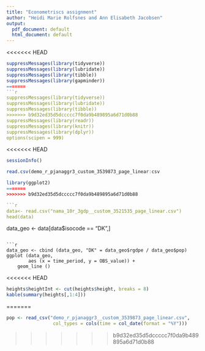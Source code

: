 ```yaml
---
title: "Econometriscs assignment"
author: "Heidi Marie Rolfsnes and Ann Elisabeth Jacobsen"
output:
  pdf_document: default
  html_document: default
---
```


<<<<<<< HEAD
```r

suppressMessages(library(tidyverse))
suppressMessages(library(lubridate))
suppressMessages(library(tibble))
suppressMessages(library(gapminder))
=======
```r
suppressMessages(library(tidyverse))
suppressMessages(library(lubridate))
suppressMessages(library(tibble))
>>>>>>> b9d32ed35d5dccccc7f0da9b489895a6d71d0b88
suppressMessages(library(readr))
suppressMessages(library(knitr))
suppressMessages(library(dplyr))
options(scipen = 999)
```
<<<<<<< HEAD


```r
sessionInfo() 
```


```r
read.csv(demo_r_pjanaggr3_custom_3539873_page_linear:csv
```





```r
library(ggplot2)
=======
>>>>>>> b9d32ed35d5dccccc7f0da9b489895a6d71d0b88

```r
data<- read.csv("nama_10r_3gdp__custom_3521535_page_linear.csv")
head(data)
```

data_geo <- data[data$isocode == "DK",]
```

```r
data_geo <- cbind (data_geo, "DK" = data_geo$rgdpe / data_geo$pop) 
ggplot (data_geo, 
        aes (x = time_period, y = OBS_value)) +
    geom_line ()
```

<<<<<<< HEAD


```r
heights$heightInt <- cut(heights$height, breaks = 8)
kable(summary(heights[,1:4]))

```

=======
```r
pop <- read_csv("demo_r_pjanaggr3__custom_3539873_page_linear.csv",
                 col_types = cols(time = col_date(format = "%Y")))
````


>>>>>>> b9d32ed35d5dccccc7f0da9b489895a6d71d0b88

